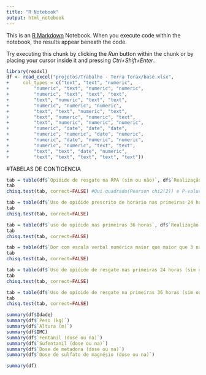 ```yaml
---
title: "R Notebook"
output: html_notebook
---
```


This is an [R Markdown](http://rmarkdown.rstudio.com) Notebook. When you execute code within the notebook, the results appear beneath the code. 

Try executing this chunk by clicking the *Run* button within the chunk or by placing your cursor inside it and pressing *Ctrl+Shift+Enter*. 

```r
library(readxl)
df <- read_excel("projetos/Trabalho - Terra Torax/base.xlsx", 
+     col_types = c("text", "text", "numeric", 
+         "numeric", "text", "numeric", "numeric", 
+         "numeric", "text", "text", "text", 
+         "text", "numeric", "text", "text", 
+         "numeric", "numeric", "numeric", 
+         "text", "text", "numeric", "text", 
+         "text", "numeric", "numeric", "text", 
+         "text", "numeric", "numeric", "numeric", 
+         "numeric", "date", "date", "date", 
+         "numeric", "numeric", "date", "numeric", 
+         "numeric", "date", "numeric", "numeric", 
+         "numeric", "numeric", "text", "text", 
+         "text", "text", "date", "numeric", 
+         "text", "text", "text", "text", "text"))
```

#TABELAS DE CONTIGENCIA

```r
tab = table(df$`Opióide de resgate na RPA (sim ou não)`, df$`Realização de bloqueio do plano eretor da espinha (sim ou não)`)
tab
chisq.test(tab, correct=FALSE) #Qui quadrado(Pearson chi2(2)) e P-value(Pr):
```

```r
tab = table(df$`Uso de opióide prescrito de horário nas primeiras 24 horas`, df$`Realização de bloqueio do plano eretor da espinha (sim ou não)`)
tab
chisq.test(tab, correct=FALSE)
```

```r
tab = table(df$`uso de opióide nas primeiras 36 horas`, df$`Realização de bloqueio do plano eretor da espinha (sim ou não)`)
tab
chisq.test(tab, correct=FALSE)
```

```r
tab = table(df$`Dor com escala verbal numérica maior que maior que 3 na internação (sim ou não)`, df$`Realização de bloqueio do plano eretor da espinha (sim ou não)`)
tab
chisq.test(tab, correct=FALSE)
```

```r
tab = table(df$`Uso de opióide de resgate nas primeiras 24 horas (sim ou não)`, df$`Realização de bloqueio do plano eretor da espinha (sim ou não)`)
tab
chisq.test(tab, correct=FALSE)
```

```r
tab = table(df$`Uso de opioide de resgate na primeiras 36 horas (sim ou não)`, df$`Realização de bloqueio do plano eretor da espinha (sim ou não)`)
tab
chisq.test(tab, correct=FALSE)
```

```r
summary(df$Idade)
summary(df$`Peso (kg)`)
summary(df$`Altura (m)`)
summary(df$IMC)
summary(df$`Fentanil (dose ou na)`)
summary(df$`Sufentanil (dose ou na)`)
summary(df$`Dose de metadona (dose ou na)`)
summary(df$`Dose de sulfato de magnésio (dose ou na)`)
```

```r
summary(df)
```

```r

```

